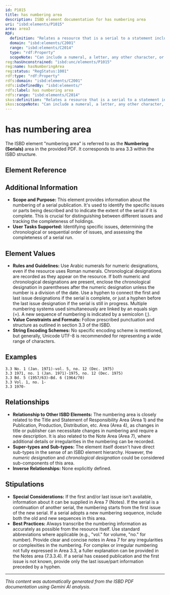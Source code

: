 ```yaml
---
id: P1015
title: has numbering area
description: ISBD element documentation for has numbering area
uri: "isbd:elements/P1015"
area: area3
RDF:
  definition: "Relates a resource that is a serial to a statement including the numbering, the chronological designation, the parallel system of numbering, and the subsequent system of numbering."
  domain: "isbd:elements/C2001"
  range: "isbd:elements/C2014"
  type: "rdf:Property"
  scopeNote: "Can include a numeral, a letter, any other character, or the combination of these, with or without an accompanying word (\"volume\", \"number\", etc.), and/or a chronological designation. Omitted if both the first and last issues or parts are not available."
reg:hasUnconstrained: "isbd:unc/elements/P1015"
reg:name: hasNumberingArea
reg:status: "RegStatus:1001"
rdf:type: "rdf:Property"
rdfs:domain: "isbd:elements/C2001"
rdfs:isDefinedBy: "isbd:elements/"
rdfs:label: has numbering area
rdfs:range: "isbd:elements/C2014"
skos:definition: "Relates a resource that is a serial to a statement including the numbering, the chronological designation, the parallel system of numbering, and the subsequent system of numbering."
skos:scopeNote: "Can include a numeral, a letter, any other character, or the combination of these, with or without an accompanying word (\"volume\", \"number\", etc.), and/or a chronological designation. Omitted if both the first and last issues or parts are not available."
---
```

# has numbering area

The ISBD element "numbering area" is referred to as the **Numbering (Serials)** area in the provided PDF.  It corresponds to area 3.3 within the ISBD structure.

## Element Reference


<ElementReference frontMatter={frontMatter} />

## Additional Information

- **Scope and Purpose:** This element provides information about the numbering of a serial publication. It's used to identify the specific issues or parts being described and to indicate the extent of the serial if it is complete. This is crucial for distinguishing between different issues and tracking the completeness of holdings.
- **User Tasks Supported:** Identifying specific issues, determining the chronological or sequential order of issues, and assessing the completeness of a serial run.

## Element Values

- **Rules and Guidelines:** Use Arabic numerals for numeric designations, even if the resource uses Roman numerals.  Chronological designations are recorded as they appear on the resource. If both numeric and chronological designations are present, enclose the chronological designation in parentheses after the numeric designation unless the number is a division of the date. Use a hyphen to connect the first and last issue designations if the serial is complete, or just a hyphen before the last issue designation if the serial is still in progress. Multiple numbering systems used simultaneously are linked by an equals sign (=). A new sequence of numbering is indicated by a semicolon (;).
- **Value Constraints and Formats:** Follow prescribed punctuation and structure as outlined in section 3.3 of the ISBD.
- **String Encoding Schemes:** No specific encoding scheme is mentioned, but generally, Unicode UTF-8 is recommended for representing a wide range of characters.

## Examples

```
3.3 No. 1 (Jan. 1971)-vol. 5, no. 12 (Dec. 1975)
3.3 1971, no. 1 (Jan. 1971)-1975, no. 12 (Dec. 1975)
3.3 Bd. 5 (1957/63)–Bd. 6 (1964/70)
3.3 Vol. 1, no. 1-
3.3 1970-
```

## Relationships

- **Relationship to Other ISBD Elements:**  The numbering area is closely related to the Title and Statement of Responsibility Area (Area 1) and the Publication, Production, Distribution, etc. Area (Area 4), as changes in title or publisher can necessitate changes in numbering and require a new description.  It is also related to the Note Area (Area 7), where additional details or irregularities in the numbering can be recorded.
- **Super-types and Sub-types:**  The element itself doesn't have direct sub-types in the sense of an ISBD element hierarchy.  However, the *numeric designation* and *chronological designation* could be considered sub-components of this area.
- **Inverse Relationships:**  None explicitly defined.


## Stipulations

- **Special Considerations:** If the first and/or last issue isn't available, information about it can be supplied in Area 7 (Notes). If the serial is a continuation of another serial, the numbering starts from the first issue of the new serial. If a serial adopts a new numbering sequence, include both the old and new sequences in this area.
- **Best Practices:** Always transcribe the numbering information as accurately as possible from the resource itself. Use standard abbreviations where applicable (e.g., "vol." for volume, "no." for number). Provide clear and concise notes in Area 7 for any irregularities or complexities in the numbering.  For complex or irregular numbering not fully expressed in Area 3.3, a fuller explanation can be provided in the Notes area (7.3.3.4). If a serial has ceased publication and the first issue is not known, provide only the last issue/part information preceded by a hyphen.


---

*This content was automatically generated from the ISBD PDF documentation using Gemini AI analysis.*
